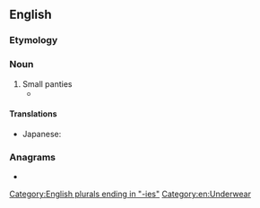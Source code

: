 ==English==

===Etymology===
{{suffix|en|scanty|s}}

===Noun===
{{en-plural noun}}

# Small panties
#* {{quote-book|year=1955|author=[[w:Vladimir Nabokov|Vladimir Nabokov]]|title=[[w:Lolita|Lolita]]
|passage=...and what little girl would not like to whirl in a circular skirt and '''scanties'''?}}

====Translations====
{{trans-top|small panties}}
* Japanese: {{t|ja|スキャンティー|tr=sukyantī}}
{{trans-mid}}
{{trans-bottom}}

===Anagrams===
* {{anagrams|en|Castines|acnestis|cineasts}}

[[Category:English plurals ending in "-ies"]]
[[Category:en:Underwear]]
